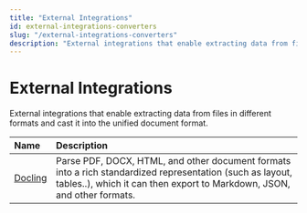 ```yaml
---
title: "External Integrations"
id: external-integrations-converters
slug: "/external-integrations-converters"
description: "External integrations that enable extracting data from files in different formats and cast it into the unified document format."
---
```


# External Integrations

External integrations that enable extracting data from files in different formats and cast it into the unified document format.

| Name                                                         | Description                                                                                                                                                                          |
| :----------------------------------------------------------- | :----------------------------------------------------------------------------------------------------------------------------------------------------------------------------------- |
| [Docling](https://haystack.deepset.ai/integrations/docling/) | Parse PDF, DOCX, HTML, and other document formats into a rich standardized representation (such as layout, tables..), which it can then export to Markdown, JSON, and other formats. |

